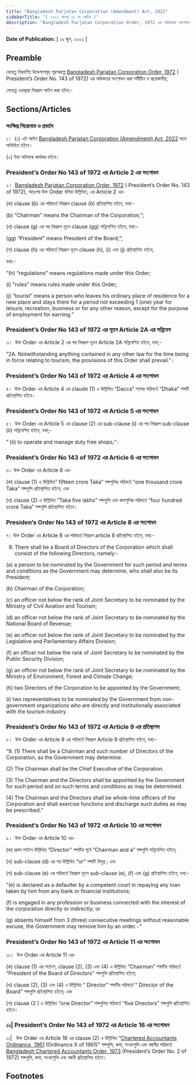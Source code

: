 ```yaml
---
title: "Bangladesh Parjatan Corporation (Amendment) Act, 2022"
sidebarTitle: "( ২০২২ সনের ১১ নং আইন )"
description: "Bangladesh Parjatan Corporation Order, 1972 এর অধিকতর সংশোধনকল্পে প্রণীত আইন"
---
```


**Date of Publication:** [ ১৯ জুন, ২০২২ ]

## Preamble

যেহেতু নিম্নবর্ণিত উদ্দেশ্যসমূহ পূরণকল্পে [Bangladesh Parjatan Corporation Order, 1972](/act-421.html "Bangladesh Parjatan Corporation Order, 1972 ") ( President’s Order No. 143 of 1972) এর অধিকতর সংশোধন করা সমীচীন ও প্রয়োজনীয়;

সেহেতু এতদ্দ্বারা নিম্নরূপ আইন করা হইল:-

## Sections/Articles

### সংক্ষিপ্ত শিরোনাম ও প্রবর্তন

১।  (১) এই আইন [Bangladesh Parjatan Corporation (Amendment) Act, 2022](/act-1407.html "Bangladesh Parjatan Corporation (Amendment) Act, 2022") নামে অভিহিত হইবে।

(২) ইহা অবিলম্বে কার্যকর হইবে।

### President’s Order No 143 of 1972 এর Article 2 এর সংশোধন

২।  [Bangladesh Parjatan Corporation Order, 1972](/act-421.html "Bangladesh Parjatan Corporation Order, 1972 ") ( President’s Order No. 143 of 1972), অতঃপর উক্ত Order বলিয়া উল্লিখিত, এর Article 2 এর-

(ক) clause (b) এর পরিবর্তে নিম্নরূপ clause (b) প্রতিস্থাপিত হইবে, যথা:-

(b) “Chairman” means the Chairman of the Corporation;”;

(খ) clause (g) এর পর নিম্নরূপ নূতন clause (gg) সন্নিবেশিত হইবে, যথা:-

(gg) “President” means President of the Board;”;

(গ) clause (h) এর পরিবর্তে নিম্নরূপ নূতন clause (h), (i) এবং (j) প্রতিস্থাপিত হইবে,

যথা:-

“(h) “regulations” means regulations made under this Order;

(i) "rules" means rules made under this Order;

(j) “tourist” means a person who leaves his ordinary place of residence for a new place and stays there for a period not exceeding 1 (one) year for leisure, recreation, business or for any other reason, except for the purpose of employment for earning.”

### President’s Order No 143 of 1972 এর নূতন Article 2A এর সন্নিবেশ

৩।  উক্ত Order এর Article 2 এর পর নিম্নরূপ নূতন Article 2A সন্নিবেশিত হইবে, যথা;-

“2A. Notwithstanding anything contained in any other law for the time being in force relating to tourism, the provisions of this Order shall prevail.”।

### President’s Order No 143 of 1972 এর Article 4 এর সংশোধন

৪।  উক্ত Order এর Article 4 এর claude (1) এ উল্লিখিত “Dacca” শব্দের পরিবর্তে “Dhaka” শব্দটি প্রতিস্থাপিত হইবে।

### President’s Order No 143 of 1972 এর Article 5 এর সংশোধন

৫।  উক্ত Order এর Article 5 এর clause (2) এর sub-clause (i) এর পর নিম্নরূপ sub-clause (ii) সন্নিবেশিত হইবে, যথা;-

“ (ii) to operate and manage duty free shops;”।

### President’s Order No 143 of 1972 এর Article 6 এর সংশোধন

৬। উক্ত Order এর Article 6 এর-

(ক) clause (1) এ উল্লিখিত” fifteen crore Taka” শব্দগুলির পরিবর্তে “one thousand crore Taka” শব্দগুলি প্রতিস্থাপিত হইবে; এবং

(খ) clause (2) এ উল্লিখিত “Taka five lakhs” শব্দগুলি এবং কমাগুলির পরিবর্তে “four hundred crore Taka” শব্দগুলি প্রতিস্থাপিত হইবে।

### Presiden’s Order No 143 of 1972 এর Article 8 এর সংশোধন

৭। উক্ত Order এর Article 8 এর পরিবর্তে নিম্নরূপ article 8 প্রতিস্থাপিত হইবে, যথা:-

8. There shall be a Board of Directors of the Corporation which shall consist of the following Directors, namely:-

(a) a person to be nominated by the Government for such period and terms and conditions as the Government may determine, who shall also be its President;

(b) Chairman of the Corporation;

(c) an officer not below the rank of Joint Secretary to be nominated by the Ministry of Civil Aviation and Tourism;

(d) an officer not below the rank of Joint Secretary to be nominated by the National Board of Revenue;

(e) an officer not below the rank of Joint Secretary to be nominated by the Legislative and Parliamentary Affairs Division;

(f) an officer not below the rank of Joint Secretary to be nominated by the Public Security Division;

(g) an officer not below the rank of Joint Secretary to be nominated by the Ministry of Environment, Forest and Climate Change;

(h) two Directors of the Corporation to be appointed by the Government;

(i) two representatives to be nominated by the Government from non-government organizations who are directly and institutionally associated with the tourism industry.

### President’s Order No 143 of 1972 এর Article 9 এর প্রতিস্থাপন

৮।  উক্ত Order এর Article 9 এর পরিবর্তে নিম্নরূপ Article 9 প্রতিস্থাপিত হইবে, যথা:-

“9. (1) There shall be a Chairman and such number of Directors of the Corporation, as the Government may determine.

(2) The Chairman shall be the Chief Executive of the Corporation.

(3) The Chairman and the Directors shall be appointed by the Government for such period and on such terms and conditions as may be determined.

(4) The Chairman and the Directors shall be whole-time officers of the Corporation and shall exercise functions and discharge such duties as may be prescribed.”

### President’s Order No 143 of 1972 এর Article 10 এর সংশোধন

৯।  উক্ত Order এর Article 10 এর-

(ক) প্রথম লাইনে উল্লিখিত “Director” শব্দটির পূর্বে “Chairman and a” শব্দগুলি সন্নিবেশিত হইবে;

(খ) sub-clause (d) এর পর উল্লিখিত “or” শব্দটি বিলুপ্ত ; এবং

(গ) sub-clause (e) এর পরিবর্তে নিম্নরূপ নূতন sub-clause (e), (f) এবং (g) প্রতিস্থাপিত হইবে; যথা:-

“(e) is declared as a defaulter by a competent court in repaying any loan taken by him from any bank or financial institutions;

(f) is engaged in any profession or business connected with the interest of the corporation directly or indirectly; or

(g) absents himself from 3 (three) consecutive meetings without reasonable excuse, the Government may remove him by an order.।”

### President’s Order No 143 of 1972 এর Article 11 এর সংশোধন

১০।  উক্ত Order এর Article 11 এর-

(ক) clause (1) এর শর্তাংশ, clause (2), (3) এবং (4) এ উল্লিখিত “Chairman” শব্দটির পরিবর্তে “President of the Board of Directors” শব্দগুলি প্রতিস্থাপিত হইবে;

(খ) clause (2), (3) এবং (4) এ উল্লিখিত “ Director” শব্দটির পরিবর্তে “ Director of the Board” শব্দগুলি প্রতিস্থাপিত হইবে; এবং

(গ) clause (2 ) এ উল্লিখিত “one Director” শব্দগুলির পরিবর্তে “five Directors” শব্দগুলি প্রতিস্থাপিত হইবে।

### ১১| President’s Order No 143 of 1972 এর Article 16 এর সংশোধন

১১|   উক্ত Order এর Article 16 এর clause (2) এ উল্লিখিত “[Chartered Accountants Ordinance, 1961](/act-306.html "Chartered Accountants Ordinance, 1961") (Ordinance X of 1961)” শব্দগুলি, কমা, সংখ্যাগুলি এবং বন্ধনীর পরিবর্তে [Bangladesh Chartered Accountants Order, 1973](/act-442.html "Bangladesh Chartered Accountants Order, 1973 ") (President’s Order No. 2 of 1972) শব্দগুলি, কমা, সংখ্যাগুলি এবং বন্ধনী প্রতিস্থাপিত হইবে।

## Footnotes

